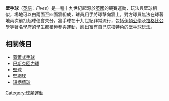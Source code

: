 '''壁手球'''（[[英語|英語]]：''Fives''）是一種十九世紀起源於[[英國|英國]]的競賽運動，玩法與壁球相似，場地可以由兩面至四面牆組成，球員用手將球擊向牆上，對方球員無法在球著地兩次前打起球便會失分。牆手球在十九世紀非常流行，包括[[伊頓公學|伊頓公學]]及[[拉格比公學|拉格比公學]]等著名學府的學生都積極參與運動，創出富有自己院校特色的壁手球玩法。

==相關條目==
*[[蓋爾式手球|蓋爾式手球]]
*[[巴斯克回力球|巴斯克回力球]]
*[[壁球|壁球]]
*[[壁網球|壁網球]]
*[[短柄牆球|短柄牆球]]
 
[[Category:球類運動|Category:球類運動]]